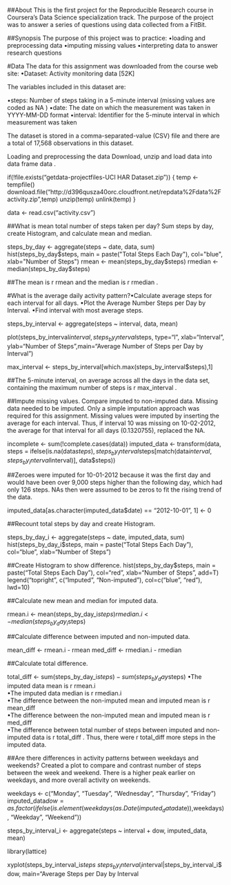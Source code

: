 

##About
This is the first project for the Reproducible Research course in Coursera's Data Science specialization track. The purpose of the project was to answer a series of questions using data collected from a FitBit.

##Synopsis
The purpose of this project was to practice:
•loading and preprocessing data
•imputing missing values
•interpreting data to answer research questions

#Data
The data for this assignment was downloaded from the course web site:
•Dataset: Activity monitoring data [52K]

The variables included in this dataset are:

•steps: Number of steps taking in a 5-minute interval (missing values are coded as  NA )
•date: The date on which the measurement was taken in YYYY-MM-DD format
•interval: Identifier for the 5-minute interval in which measurement was taken


The dataset is stored in a comma-separated-value (CSV) file and there are a total of 17,568 observations in this dataset.

Loading and preprocessing the data
Download, unzip and load data into data frame  data . 

if(!file.exists("getdata-projectfiles-UCI HAR Dataset.zip")) {
temp <- tempfile()
download.file("http://d396qusza40orc.cloudfront.net/repdata%2Fdata%2Factivity.zip",temp)
unzip(temp)
unlink(temp)
}

data <- read.csv("activity.csv")

##What is mean total number of steps taken per day?
Sum steps by day, create Histogram, and calculate mean and median.

steps_by_day <- aggregate(steps ~ date, data, sum)
hist(steps_by_day$steps, main = paste("Total Steps Each Day"), col="blue", xlab="Number of Steps")
rmean <- mean(steps_by_day$steps)
rmedian <- median(steps_by_day$steps)

##The  mean  is  r rmean  and the  median  is  r rmedian .



#What is the average daily activity pattern?•Calculate average steps for each interval for all days. 
•Plot the Average Number Steps per Day by Interval. 
•Find interval with most average steps. 

steps_by_interval <- aggregate(steps ~ interval, data, mean)

plot(steps_by_interval$interval,steps_by_interval$steps, type="l", xlab="Interval", ylab="Number of Steps",main="Average Number of Steps per Day by Interval")

max_interval <- steps_by_interval[which.max(steps_by_interval$steps),1]

##The 5-minute interval, on average across all the days in the data set, containing the maximum number of steps is  r max_interval .



##Impute missing values. Compare imputed to non-imputed data.
Missing data needed to be imputed. Only a simple imputation approach was required for this assignment. Missing values were imputed by inserting the average for each interval. Thus, if interval 10 was missing on 10-02-2012, the average for that interval for all days (0.1320755), replaced the NA. 

incomplete <- sum(!complete.cases(data))
imputed_data <- transform(data, steps = ifelse(is.na(data$steps), steps_by_interval$steps[match(data$interval, steps_by_interval$interval)], data$steps))

##Zeroes were imputed for 10-01-2012 because it was the first day and would have been over 9,000 steps higher than the following day, which had only 126 steps. NAs then were assumed to be zeros to fit the rising trend of the data. 

imputed_data[as.character(imputed_data$date) == "2012-10-01", 1] <- 0

##Recount total steps by day and create Histogram. 

steps_by_day_i <- aggregate(steps ~ date, imputed_data, sum)
hist(steps_by_day_i$steps, main = paste("Total Steps Each Day"), col="blue", xlab="Number of Steps")

##Create Histogram to show difference. 
hist(steps_by_day$steps, main = paste("Total Steps Each Day"), col="red", xlab="Number of Steps", add=T)
legend("topright", c("Imputed", "Non-imputed"), col=c("blue", "red"), lwd=10)

##Calculate new mean and median for imputed data. 

rmean.i <- mean(steps_by_day_i$steps)
rmedian.i <- median(steps_by_day_i$steps)

##Calculate difference between imputed and non-imputed data.

mean_diff <- rmean.i - rmean
med_diff <- rmedian.i - rmedian

##Calculate total difference.

total_diff <- sum(steps_by_day_i$steps) - sum(steps_by_day$steps)
•The imputed data mean is  r rmean.i  
•The imputed data median is  r rmedian.i  
•The difference between the non-imputed mean and imputed mean is  r mean_diff  
•The difference between the non-imputed mean and imputed mean is  r med_diff  
•The difference between total number of steps between imputed and non-imputed data is  r total_diff . Thus, there were  r total_diff  more steps in the imputed data.


##Are there differences in activity patterns between weekdays and weekends?
Created a plot to compare and contrast number of steps between the week and weekend. There is a higher peak earlier on weekdays, and more overall activity on weekends. 

weekdays <- c("Monday", "Tuesday", "Wednesday", "Thursday", "Friday")
imputed_data$dow = as.factor(ifelse(is.element(weekdays(as.Date(imputed_data$date)),weekdays), "Weekday", "Weekend"))

steps_by_interval_i <- aggregate(steps ~ interval + dow, imputed_data, mean)

library(lattice)

xyplot(steps_by_interval_i$steps ~ steps_by_interval_i$interval|steps_by_interval_i$dow, main="Average Steps per Day by Interval
